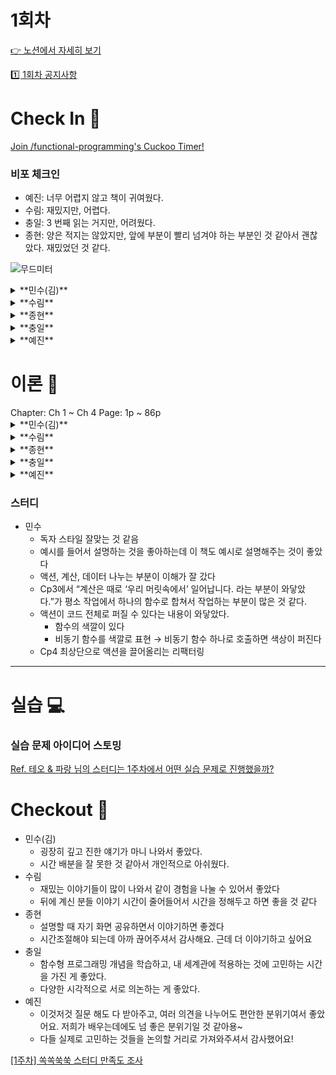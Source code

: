 
# 1회차

[👉 노션에서 자세히 보기](https://www.notion.so/minsooweb/1-bd4ec20c7f4f4e5a969020dc6ff0c7fe?pvs=4)

[1️⃣ 1회차 공지사항](https://www.notion.so/minsooweb/1-d56063e995654ef5ae972d30f863eb49?pvs=4)

# Check In 🚪

[Join /functional-programming's Cuckoo Timer!](https://cuckoo.team/functional-programming)

### 비포 체크인

- 예진: 너무 어렵지 않고 책이 귀여웠다.
- 수림: 재밌지만, 어렵다.
- 충일: 3 번째 읽는 거지만, 어려웠다.
- 종현: 양은 적지는 않았지만, 앞에 부분이 빨리 넘겨야 하는 부분인 것 같아서 괜찮았다. 재밌었던 것 같다.

![무드미터](https://file.notion.so/f/s/65e29408-5fbb-4b16-9f4d-a38a4cf0a8d1/201557736_500.jpg?id=70877e09-6052-443e-9d61-c2868b8154e4&table=block&spaceId=acbe5465-92d7-426a-ab5f-c7e71d7be6e6&expirationTimestamp=1696759200000&signature=VlCHADiZDLfWl0EedjWfRsCmZnv-EGA8Xm-TvWtYC3M&downloadName=201557736_500.jpg)

<details>
  <summary> **민수(김)** </summary>
    - 영감을 받은
      - 염려하는 과 같은 사건으로 뽑았음
      - 사내 DS 개발중인데 내일로써 회고의 시간을 가진다. (그동안의 개발에 대해)
      - panda CSS를 알고는 있었는데 1버전도 아니어서 냅두고 있다가 어떤 툴을 사용할지 고민하다가 번들링, CSS-in-js 방식의 장단점을 고민하다가 수림이 panda css 추천해줘서 봤는데 너무 좋았다
      - 새로운 방법으로 스타일링에 추천해준다
        - 왜 좋은가?
          - 현재 css-in-js 방식이 반감을 내비치고 있다. 근데 SSR 이슈도 있고 렌더링이 되어야 돌아가는 구조여서 브라우저 성능 저하, 번들링 크기가 애로 사항이 되는데 **panda css**는 빌드 타임때 css를 만들어줘서 런타임때 돌아가지 않아서 이 부분 장점인 것 같다
          - 공식 문서 너무 친절해요
          - vanilla extract랑 고민했었다
          - [**tsup**](https://tsup.egoist.dev/)
    - 염려하는
        - 내일 DS를 평가 받아서 염려하는 기분이 든다
          - 3주 작업에 대한 평가
</details>
<details>
  <summary> **수림** </summary>
    - 놀란
      - 생각보다 충일님과 인연이 겹치는 게 많고, 발이 넓다. 세상이 좁다.
    - 만족스러운
      - 이론 정리해주신 걸 봤는데, 다들 너무 열심히 정리해주셔서 스터디에 만족감이 높다.
</details>
<details>
  <summary> **종현** </summary>
    - 격분한
      - 이번주가 상당히 격분이다. 3주째 야근하고 주말 출근하고 있다.(ㅠ)
      - FE 리더분이 이해를 못하시는 것 같다. 필요없는 리소스를 스스로 넣는 것 같다
      - 공유를 안해서 그런 것 같기도 해서 공유를 좀 자주 드려야겠다라는 생각중
      - 동료분들은 그래도 다들 아시는 것 같아서 위로로 들어서 동료들 믿고 간다!
    - 편안한
      - 프로젝트가 내 눈 안에 들어오는 느낌이라 편안하다
</details>
<details>
  <summary> **충일** </summary>
    - 피곤한
      - 술을 거하게 마셨다. 나는 애주가이다. 피곤하지만 그렇지만 계속 마셨다. 술마시면 집가기 싫다.
      - 신논현 새벽 2시 소주 6병, 만취, 사망
    - 집중하는
      - 성과를 내야하니까
</details>
<details>
  <summary> **예진** </summary>
    - 재미있는
      - 프레임워크도 도입하면 오버엔지니어링인지 고민해보는 재미
        - 결론이 나지는 않았지만 오버엔지니어링이다 / 아니다로 토론했다
    - 만족스러운
      - 춘식도락 돼지고기 김치찌개 너무 맛있다.
      - 계란말이도 맛있다.
      - 밀키스는 안 먹었다.
</details>

# 이론 📝

<Callout emoji="✅">
  Chapter: Ch 1 ~ Ch 4
  Page: 1p ~ 86p
</Callout>

<details>
  <summary>**민수(김)**</summary>
  - **좋았던 부분**
    - Ch1 쏙쏙 들어오는 함수형 코딩에 오신 것을 환영합니다.
      - 함수형 프로그래밍을 어렵게만 다가가지 말라고 다독이는 느낌이 따뜻했다.
      - 계산과 액션, 그리고 데이터로 나누어서 실제 예시로 설명해서 이해가 잘 되었다.
    - Ch2 현실에서의 함수형 사고
      - 타임라인 다이어그램으로 시각화해서 설명을 해준 부분이 이해가 잘 되어서 좋았다.
      - 요점 정리와 결론을 정리해주는 부분이 이제까지 배운 내용을 다시 상기할 수 있어서 좋았다.
    - Ch3 액션과 계산, 데이터의 차이를 알기
      - 계산은 때로 ‘우리 머릿속에서’ 일어납니다. 라는 부분이 와닿았다.
      - 계산으로 더이상 분류할 게 없다고 생각한 내용도 사실은 우리 머리속에서 이미 계산이 이루어지기 때문에 계산으로 생각하지 못하는 경우가 많다는 예시였다.
      - 액션이 코드 전체로 퍼질 수 있다는 내용이 와닿았다.
      - Ch1에서 말한 것처럼, 함수형 프로그래밍을 활용한다고 해서 액션을 사용하지 않는 것은 아니다.
    - Ch4 액션에서 계산 빼내기
      - 액션을 사용하되, 다른 계산들에게 영향을 주지 않게 액션에서 계산을 분리하고, 액션을 함수의 최상단으로 끌어올리는 과정이 인상 깊었다.
      - 이를 통해 분리된 계산들은 테스트하기 쉬웠고, 재사용성이 높아졌다.
  - **논의하고 싶은 부분**
    - FE에서는 API 통신을 하는 경우가 너무 많은데,  이 책에서 제시하는 방법처럼 액션을(API 통신) 최상단으로 올리는 게 가능할까?
        1. 자식 컴포넌트들이 계산이 되기 위해 최상단에서 통신을 한 번만 하고 응답 값을 명시적 입력인 props로 전달한다고 하면, props drilling 을 피할 수 있을까?
        2. props drilling 을 피하기 위해 전역 상태 관리 툴을 도입하게 되면, 그것은 계산이자 순수함수가 되었다고 말할 수 있을까?
        3. 최상단에서 서버 통신을 하다가 장애가 발생하면, 서버 상태가 필요하지 않은 자식 컴포넌트들도 영향이 갈텐데, 서버 상태가 필요한 자식 하나만 장애가 발생하는 게 낫지 않나?

      결국엔 서버 상태가 필요한 컴포넌트는 액션이 되는 것을 피할 수 없는 것일까

      [MUT figma1](https://www.figma.com/file/5avliQu4iCAh7hNs0GmBhd/MUT?type=design&node-id=38-2&mode=design&t=RP4752swd3vSeOmd-4)

      [MUT figma2](https://www.figma.com/file/5avliQu4iCAh7hNs0GmBhd/MUT?type=design&node-id=38-31&mode=design&t=RP4752swd3vSeOmd-4)

      [MUT figma3](https://www.figma.com/file/5avliQu4iCAh7hNs0GmBhd/MUT?type=design&node-id=38-56&mode=design&t=RP4752swd3vSeOmd-4)
</details>

<details>
  <summary>**수림**</summary>
  ## 좋았던 부분

  ### 함수형 프로그래밍의 효과 (옮긴이 머리말)

    - 불변 데이터 구조를 사용하면서 변경 가능한 상태로 인한 버그가 생기지 않아서 좋았다
    - 부수 효과가 있는 함수를 분리하자 테스트하기 좋은 코드가 되었다

  ### 부수 효과에 대한 생각 (옮긴이 머리말)

    - 부수 효과를 처리한다는 것은 없앨 수 있는 부수 효과는 없애고 필요한 부수 효과는 잘 두는 것

    ```markdown
    불변형 데이터 구조를 사용하면 전역 변수를 읽고 쓰는 것과 같은 부수 효과가 없습니다. 하지만 입출력과 같은
    부수 효과는 여전히 남아있습니다.

    하스켈 개발자가 아닌 사람들은 하스켈과 같은 순수 함수형 언어는 부수 효과마저 순수한 함수로 표현하기 때문에
    부수 효과가 없다고 오해하기도 합니다.

    **하지만 부수 효과를 단지 미루는 것뿐이고 결국 부수 효과는 발생합니다.

    부수 효과가 없는 소프트웨어는 의미가 없기 때문입니다.**
    ```

  ### 프로그래밍 스타일의 변화 (추천사)

    - **구조적 프로그래밍  `흐름 제어 구조`**
      - 흐름 제어를 단순한 패턴으로 만든다
      - 중첩할 수 있는 블록으로 순차적으로 실행되는 구문을 나눌 수 있다
    - **객체 지향 프로그래밍 `데이터 접근 구조`**
      - 모든 변수가 어떤 구조에 **캡슐화 되거나 포함된다**는 것
        - 코드의 특정 부분에서만 변수에 접근할 수 있기 때문에 코드를 관리하고 읽기 쉬워진다.
        - 변수들의 집합이 일관된 속성을 따르게 할 수 있다
      - 상속, 상속도 캡슐화가 있기에 가능하다
    - **함수형 프로그래밍** **`부수 효과 구성`**
      - 부수 효과를 잘 관리해서 코드의 **아무 곳**에나 있지 않도록 하는 것
      - 계산과 액션을 구분하는 것
      - 배열, 리스트, 데이터베이스와 같은 컬렉션을 하나씩 처리하지 않고 ‘한 번에’ 처리한다는 개념
        - ‘한 번에’ 처리하기 위해서는 컬렉션 항목에 외부에 영향을 주는 부수 효과가 없어야 한다
        - 항목이 독립적일 때 가장 효과적이다
          - 이 개념은 계산과 액션의 구분이 있어야 동작하는 개념이다.

  ### 부수 효과 (p.2)

  - 함수가 리턴값 이외에 하는 모든 일
    (Ex. 메일 보내기, 전역 상태 수정하기)


  ### 순수 함수(p.2)

  - 인자에만 의존하고 부수 효과가 없는 함수

    > 인자에만 의존 : 같은 인자를 넣으면 항상 같은 결과를 돌려준다
    >

  ### 액션, 계산과 데이터 (p.10)

    > 함수형 프로그래머는 액션보다 계산을 좋아하고 계산보다 데이터를 좋아합니다.
    >
    - **액션 (부수 효과)**
      - **호출 시점이나 횟수 또는 둘 다에 의존**
        - 시간이 지남에 따라 안전하게 상태를 바꿀 수 있는 방법
        - 순서를 보장하는 방법
        - 액션이 정확히 한 번만 실행되게 보장하는 방법
    - **계산 (순수 함수)**
      - **입력값으로 출력값을 계산하여 만드는 것**
      - 어떤 것을 결정하거나 계획하는 것
      - 같은 입력값 → 계산 → 같은 결괏값
      - 외부에 영향을 주지 않는다
      - 계산을 호출하는 코드를 계산 결과로 바꿀 수 있기 때문에 **참조 투명**함
        - 코드의 결과는 항상 같기 때문에 여러 번 불러도 문제가 없다
      - 테스트하기 쉽고 언제든지 몇 번을 불러도 안전하다
        - 정확성을  위한 정적 분석
        - 소프트웨어에서 쓸 수 있는 수학적 지식
        - 테스트 전략
    - **데이터**
      - **이벤트에 대해 기록한 사실**
      - 실행하는 코드만큼 복잡하지 않기 때문에 다른 것과 구분됨
        - 효율적으로 접근하기 위해 데이터를 구성하는 방법
        - 데이터를 보관하기 위한 기술
        - 데이터를 이용해 중요한 것을 발견하는 원칙

  ### 액션보다 계산이 좋은 이유 (p.53)

    - 테스트하기 쉽다
    - 기계적인 분석이 쉽다
    - 조합하기 좋다

  ### 함수형 사고 (p.13)

    - 함수형 프로그래머가 소프트웨어 문제를 해결하기 위해 사용하는 기술과 생각
      - 액션과 계산, 데이터를 구분해서 생각하는 것
      - 일급 추상

  ### 계층형 설계 (p.20)

    | 자주 바뀌는 것 | 비즈니스 규칙 | 해야하는 것 |
    | --- | --- | --- |
    | ↕️ | 도메인 규칙 | 데이터 목록 |
    | 자주 바뀌지 않는 것 | 기술 스택 | JS 객체, 숫자 |
    - 각 계층은 그 아래에 있는 계층을 기반으로 만들어진다.
      - 각 계층에 있는 코드는 더 안정적인 기반 위에 작성할 수 있다.
        ⇒ 이런 구조로 소프트웨어를 만들면 코드 쉽게 변경 가능
          - 가장 위에 있는 코드는 의존성이 거의 없기 때문에 쉽게 변경 가능
          - 아래에 있는 코드들은 위에 있는 코드보다 의존성이 많아 바꾸기 어렵지만 자주 바뀌지 않음
    - 계층형 설계는 일반적으로 비즈니스 규칙, 도메인 규칙, 기술 스택 계층
      - 계층형 설계로 만든 코드는 테스트, 재사용, 유지보수가 쉽다

  ### 함수형 사고를 적용할 때 신경써야 하는 부분 (p.32)

    - **문제에 대해 생각할 때**
      - 특별히 주의해야할 부분(액션)
      - 데이터로 처리해야 할 부분
      - 결정을 내려야 하는 부분(계산)
    - **코딩할 때**
      - 최대한 액션에서 계산을 빼내려 해보기
      - 계산에서는 데이터를 분리할 수 있는지 생각 해보기
      - 액션이 계산이 될 수 있는지, 계산은 데이터가 될 수 있는지 고민해보기

  ### 액션은 코드 전체로 퍼져나간다 (p.55)

    > 액션을 쓰는 순간 코드 전체로 퍼져나가기 때문에 사용할 때 조심해야 한다.
    >
    - 액션을 추출
    - 함수 안에서 액션을 호출하고 있으면 함수 전체가 액션이다
      ⇒ 작은 코드 하나가 전체 프로그램을 액션으로 만든다

  ### 자바스크립트에서 발생할 수 있는 액션 (p.57)

    - **함수 호출**

        ```tsx
        alert('hello world!')
        ```

    - **메서드 호출**

        ```tsx
        console.log('hello')
        ```

    - **생성자**

        ```tsx
        new Date()
        ```

    - **표현식**

        ```tsx
        // 변수 참조 : y가 공유되고 변경 가능한 변수인 경우, 읽는 시점에 따라 값이 다를 수 있다
        y
        // 속성 참조 : user가 공유되고 변경 가능한 객체라면 firstName은 읽는 시점에 따라 값이 다를 수 있다
        user.firstName
        // 배열 참조 : stack이 공유되고 변경 가능한 배열이라면 읽는 시점에 따라 값이 다를 수 있다
        stack[0]

        ```

    - **상태**

        ```tsx
        // 값 할당 : 공유를 위해 값을 할당했고 변경 가능한 변수인 경우, 다른 코드에 영향을 줌
        z = 3
        // 속성 삭제
        delete user.firstName
        ```

  ### 함수에는 입력과 출력이 있다 (p.68)

    - **입력**
      - 함수가 계산을 하기 위한 외부 정보
        - 정보는 입력을 통해 함수 안으로 들어간다
    - **출력**
      - 함수 밖으로 나오는 정보나 어떤 동작
        - 정보나 어떤 효과는 출력으로 함수 밖으로 나온다
    - **함수를 부르는 이유**
      - 결과를 얻기 위해서
        - 결과를 얻으려면 입력이 필요하다

  ### 입력과 출력은 명시적이거나 암묵적일 수 있다 (p.68)

    - **명시적 입력**
        - 인자
    - **명시적 출력**
        - 리턴값
    - **암묵적 입력 (부수효과)**
      - 함수를 부르는 동안 결과에 영향을 줄 수 있는 것 - `인자 외 다른 입력`
        - 전역 변수를 읽는 것
        - DOM 요소를 읽는 것
    - **암묵적 출력 (부수효과)**
      - 함수 호출의 결과로 영향을 받는 것 - `리턴값 외 다른 출력`
        - DOM 요소를 변경하는 것
        - 전역 변수를 변경하는 것

  ### 함수에 암묵적 입력과 출력이 있으면 액션이 된다 (p.68)

    - 함수에서 암묵적 입력과 출력을 없애면 계산이 된다
      - 암묵적 입력 → 함수의 인자
      - 암묵적 출력 → 리턴값

  ### 계산 추출 단계 (p.78)

    - **계산 코드를 찾아 빼내기 (서브 루틴 추출)**
      - 코드를 추출해 새로운 함수를 만들어 리팩터링
      - 새 함수에 인자가 필요하다면 추가
      - 원래 코드에서 빼낸 부분에 새 함수를 부르도록 변경
    - **새 함수에 암묵적 입력과 출력 찾기**
    - **암묵적 입력은 인자로 암묵적 출력은 리턴값으로 변경하기**
      - 한 번에 하나씩 입력 → 인자 , 출력 → 리턴값으로 변경

  ## 논의하고 싶은 부분

  ### 소프트웨어 설계 원칙 (p.12)

    ```markdown
    규모가 큰 소프트웨어를 만들 때는 설계 원칙 같은 것이 필요합니다.
    ```

    - 본인만의 설계 원칙이 있는지? 최근에는 어떤 설계를 했는지?

  ### 기존에 있던 코드에 함수형 사고를 적용한 경험 (p.12)

  ### 자바스크립트는 왜 함수형 프로그래밍을 하기 좋은 언어가 아닐까? (p.13)

    ```markdown
    자바스크립트는 함수형 프로그래밍을 하기 좋은 언어는 아니지만 함수형 프로그래밍을 하기에 부족하기 때문에
    함수형 프로그래밍을 가르치기 좋은 언어입니다.

    왜냐하면 부족한 기능으로 인해 그 문제를 어떻게 해결할지 생각해봐야 하기 때문입니다.
    ```

    - 어떤 점이 부족하다고 이야기하는걸까?

  ### 액션은 코드 전체로 퍼져나간다 (p.55)
    - react-hook-form을 사용하면서 나름 계산과 액션을 분리한다고 했는데 위 말에서 번개 쳤다
      - 사실은 액션을 호출하는 쪽도 액션
    - react-hook-form 혹은 unControlled form에서 액션을 어떻게 관리하는 게 좋을까?
      - 난 증오해..

          ```tsx

          A
          ㄴ B
            ㄴ C
              ㄴ D (여기에 Input이 있을 때...어떻게 관리하는 게 좋을까?.?)

          const Parent = () => {
            const { register } = useForm({
              defaultValues: async () => {
                return fetch('https://example.com/...')
              }
            })
          }

          const Nested = () => {
            const { register } = useFormContext<FormType>()

            return <input {...register('name')}
          }
          ```

    ## 실습 문제 아이디어 스토밍
      - 스파게티 코드 보고 액션, 계산, 데이터 구분해보기?
      - “JS에는 배열을 직접 복사하는 방법이 없습니다. (p.75)” 배열을 직접 복사하는 메서드 만들어보기
</details>

<details>
  <summary>**종현**</summary>
  - **좋았던 부분**
    - 액션, 계산, 데이터로 나누어 어떠한 방향으로 함수를 분리해가야 할지 고민해볼 수 있어서 좋았다.
  - **논의하고 싶은 부분**
    - 민수 댓글: 2.props drilling 을 피하기 위해 전역 상태 관리 툴을 도입하게 되면, 그것은 계산이자 순수함수가 되었다고 말할 수 있을까?
        ```tsx
        import { connect } from 'react-redux'

        // 이건 순수! 재사용 쉬움
        const TodoList = ({ todos }) => {
          return ...
        }

        // 이건 상태랑 연결
        const ConnectedComp = connect(state => ({ todos: state.todos }))(TodoList)

        const App = () => {
          return <>
            {/* 독립적으로 사용가능 */}
            <TodoList todos={[{
              ...
            }]} />
          </>
        }
        ```

    - 그럼 react-query에서 훅으로 내부에서 외부에 암묵적 입력이 아니라 명시적 입력이면 어떨까?
      ```tsx
      import { useQuery } from '@tanstack/react-query'

      // 이건 순수! 재사용 쉬움
      const TodoList = ({ todos }) => {
        return ...
      }

      const connectQuery = (queryOptions, mapQueryToProps) => {
        return ({
          fulfilled: Fulfilled,
          pending: Pending
        }) => {
          const query = useQuery(queryOptions)
          if(query.isLoading) {
            return (<Pending />)
          }

          // ...생략...

          return (<Component {...mapQueryToProps(query)} />)
        }
      }

      const QueryConnected = connectQuery({
          queryKey: ['...'],
          queryFn: fetchTodos
        },
        (query) => ({ todos: query.data }))
      ({
        fulfilled: TodoList
        pending: Spinner
      })

      const Example1 = () => {
      jljljljljk

      dflkdsjflksjflkdsjf
      dflkdsjflksjflkdsjf
      dflkdsjflksjflkdsjf
      dflkdsjflksjflkdsjf
      dflkdsjflksjflkdsjf
      dflkdsjflksjflkdsjf
      dflkdsjflksjflkdsjf
      dflkdsjflksjflkdsjf
      dflkdsjflksjflkdsjf
      dflkdsjflksjflkdsjf
      dflkdsjflksjflkdsjf
      dflkdsjflksjflkdsjf
      dflkdsjflksjflkdsjf
      dflkdsjflksjflkdsjf
      dflkdsjflksjflkdsjf
      dflkdsjflksjflkdsjf

        return (
          <ErrorBoundary fallback={(caught) => <>{caught.error.message}<>}>
            <Suspense fallback={<Spinner/>}>
              <Query
                options={{
                  key: [],
                  fn: fetchTodos,
                  suspense: true,
                }}
              >
                {(queryOnSuccess) => <TodoList todos={queryOnSuccess.data} />} /* 이렇게 하면 재사용 가능?? */
              </Query>
              <SuspenseQuery
                options={{
                  queryKey: [],
                  queryFn: fetchTodos,
                }}
              >
                {(queryOnSuccess) => queryOnSuccess.data.map((todo) => <TodoItem todo={todo}/>)} /* 이렇게 하면 재사용 가능?? */
              </SuspenseQuery>
            </Suspense>
          </ErrorBoundary>
        )
      }

      const Example2 = () => {
        return <TodoList todos={[]} /> // 이렇게 하면 재사용 가능??
      }
      ```
</details>

<details>
  <summary>**충일**</summary>
  - **좋았던 부분**

    # **부수 효과 (Side Effects)에 대한 고찰**

    부수 효과는 함수의 실행 과정에서 시스템의 상태를 바꾸거나, 함수 실행 이후에 영향을 미치는 일을 말해요. 함수형 프로그래밍에서는 부수 효과를 최대한 피하거나 제한하는 것을 지향한다고 합니다.

    ### **부수 효과의 종류**

    부수 효과의 형태는 어떻게 될까요?

    1. **전역 변수나 데이터 구조를 변경:** 함수 내부에서 전역 변수나 데이터 구조를 직접 변경하는 것은 부수 효과.
      → 함수의 순수성이 깨지고 동일한 입력에 대해 동일한 출력을 보장할 수 없게 된다.
    2. **I/O 작업:** 파일을 읽거나 쓰는 작업, 네트워크 통신 등의 I/O 작업도 부수 효과.
      → 이런 작업을 통해 시스템의 상태가 변경되거나 함수 실행 외부에 영향을 미치게 된다.
    3. **데이터베이스나 상태를 가진 저장소와의 통신:** 데이터베이스에 저장하거나 가져오는 작업, 쿠키나 세션 저장소와의 통신 등이 이에 해당한다.

    ### **부수 효과를 어떻게 관리하면 좋을까..?**
    책에서 부수 효과를 관리하는 것은 없앨 수 있는 부수 효과는 없애고 필요한 부수 효과는 잘 관리하는 것을 의미한다고 해요. 예를 들어, 함수형 프로그래밍에서는 불변 데이터 구조를 사용하여 변경 가능한 상태로 인한 부수 효과를 제거합니다. 하지만 I/O와 같은 필요한 부수 효과는 아예 없앨 수 없으므로, 이를 잘 관리해야 해야하는데 어떻게하면 잘 관리할 수 있을까??
    이를 위해 일부 순수 함수형 언어들은 부수 효과를 순수한 함수로 표현하는 방법을 제공해요. 하지만 이것은 부수 효과를 완전히 없애는 것이 아니라, 발생하는 부수 효과를 순차적으로 관리하거나 실행 순서를 명시적으로 표현하는 것을 의미해요.

    ### 그렇다면 **부수 효과와 함수형 프로그래밍을 어떻게 엮어볼 수 있을까?**
    함수형 프로그래밍은 부수 효과를 최소화하려는 노력이 핵심이라고 생각했어요. 함수가 순수해 질수록 그 함수를 이용해서 프로그램을 이해하고, 테스트하고, 다시 사용하기가 더 쉬워진다고 생각해서 입니다. 따라서 부수 효과를 일으키는 작업은 최대한 분리하고 제어하는 것이 좋을 것 같습니다.

    # **함수의 암묵적 입력과 출력? 액션과 계산의 분리는?**
    함수형 프로그래밍에서는 함수의 순수성, 즉 입력에 대한 출력이 일관되게 유지되는 특성을 중요하게 생각한다고 해요. 함수의 암묵적 입력과 출력을 명시적으로 처리하려는 노력이 필요해요. 암묵적인 입력과 출력은 함수의 결과를 예측하기 어렵게 하고 어렵게 되면 코드의 유지보수와 테스트 또한 어려워질 것 같아요.

    ### **암묵적 입력과 출력이 있는 함수는 액션인가?**
    함수에 암묵적인 입력과 출력이 있다면 그 함수를 '액션'이라고 불러요. 이는 함수의 실행 결과가 그 함수 외부의 상태나 시간에 따라 달라질 수 있음을 의미한다고 하고, 액션은 부수 효과를 가질 수 있으며, 이로 인해 동일한 입력에 대해 항상 동일한 출력을 보장하지 않아요.

    ### **암묵적 입력과 출력을 없애는 방법은 계산인가?**
    함수에서 암묵적 입력과 출력을 없애면 그 함수는 '계산'이라고 불러요. 계산은 동일한 입력에 대해 항상 동일한 출력을 반환하며, 부수 효과를 가지지 않아요.
    암묵적인 입력을 함수의 인자로, 암묵적인 출력을 함수의 리턴값으로 변경하고 이로 인해서 함수의 행동이 명확해지고 테스트와 재사용이 수월해져요.

  - **논의하고 싶은 부분**
    **계층형 설계의 적용 가능성이 있을까?**
    각 계층을 구성하는 요소를 어떤식으로 식별하고 그것을 기반으로 코드를 어떤식으로 재구조화하는지
    → 그렇다면 **테스트 전략은 어떻게 가져갈 수 있을까?**
    각 계층을 어떻게 독립적으로 테스트할 수 있을지
</details>

<details>
  <summary>**예진**</summary>
  - **좋았던 부분**
      - *다른 곳에서 쓰지 않아도, 계산으로 분리하는게 좋다*고 한 것이 좋았다. 코드에서 ‘이것까지 함수로 분리해야할까?’에 대해 고민할 수 있는데, ‘이렇게 까지 나눠도 된다’고 생각할 수 있는 근거를 알려주었다.
      - 데이터, 계산, 액션으로 나누어서 코드를 더 잘게 쪼개서 리팩토링하는 부분을 예제로 볼 수 있어서 좋았다.
  - **논의하고 싶은 부분**

      내부함수(함수 안에 함수가 있는 형태)에서도 내부함수 밖에 있는 변수나 함수를 호출하는 것은 암시적 입출력이라고 할 수 있을까?

      만약 그렇다면, 내부 함수는 언제 쓰는 것이 올바르다고 할 수 있을까?

      ```tsx
      const getUniqueIdBuilder = () => {
        let id = 0

        return () => ++id
      }

      // () => ++id 부분을 추출할 필요가 있을까?
      // 오히려 헷갈리지 않을까
      // 불필요한 함수 선언이 매번 선언되진 않을까?
      ```

      ![민수 slack](https://file.notion.so/f/s/936b7e67-ea95-4483-844a-2a458d94efb4/Untitled.png?id=d4ac6489-b57b-409e-bfc6-e2a2e3eca995&table=block&spaceId=acbe5465-92d7-426a-ab5f-c7e71d7be6e6&expirationTimestamp=1696788000000&signature=Xz8mKE7t3_ZYzJTgqiZljMkqH6CtStnfnVo4POqfvRo&downloadName=Untitled.png)

      ```tsx
      const getText = (status, isEdit) => {
        switch(status) {
          ....
        }
      }

      const getColor = (status) => {

      }

      const getProps = () => {
        return {color, text, onClick}
      }

      const Comp = (isEdit) => {

          const props = getProps(status)

          return <button color={props.color}>
            {props.text}
          </button>
      }

      const Comp = (isEdit) => {

      <button css={[
              variantStyle(variant),
              disabled ? disabledStyle(disabled) : null,

              customStyle,
            ]} />

          return <>
            {tabType === '배달' && <>
            {status === 'PAUSED' && <button>일시정지</button>}
            {status === 'ON' && <button>살아있다</button>}
            {status === 'OFF' && <div>텍스트만 있다</div>}
            {status === 'TEMP' && <button>임시 되어있다.</button>}
            </>}
            {tabType === '익스프레스' && <>
            {status === 'PAUSED' && <button>일시정지</button>}
            {status === 'ON' && <button>살아있다</button>}
            {status === 'OFF' && <div>텍스트만 있다
              <button>살아있다</button>
            </div>}
            {status === 'TEMP' && <button>임시 되어있다.</button>}
            </>}
          </>
      }
      ```
</details>


### 스터디

- 민수
    - 독자 스타일 잘맞는 것 같음
    - 예시를 들어서 설명하는 것을 좋아하는데 이 책도 예시로 설명해주는 것이 좋았다
    - 액션, 계산, 데이터 나누는 부분이 이해가 잘 갔다
    - Cp3에서 “계산은 때로 ‘우리 머릿속에서’ 일어납니다. 라는 부분이 와닿았다.”가 평소 작업에서 하나의 함수로 합쳐서 작업하는 부분이 많은 것 같다.
    - 액션이 코드 전체로 퍼질 수 있다는 내용이 와닿았다.
        - 함수의 색깔이 있다
        - 비동기 함수를 색깔로 표현 → 비동기 함수 하나로 호출하면 색상이 퍼진다
    - Cp4 최상단으로 액션을 끌어올리는 리팩터링

---

# 실습 💻

### 실습 문제 아이디어 스토밍

[Ref. 테오 & 파랑 님의 스터디는 1주차에서 어떤 실습 문제로 진행했을까?](https://www.notion.so/Ref-1-1b7cd58a4cb64bb9a6e07d885f981263?pvs=21)

# Checkout 🚪

- 민수(김)
    - 굉장히 깊고 진한 얘기가 마니 나와서 좋았다.
    - 시간 배분을 잘 못한 것 같아서 개인적으로 아쉬웠다.
- 수림
    - 재밌는 이야기들이 많이 나와서 같이 경험을 나눌 수 있어서 좋았다
    - 뒤에 계신 분들 이야기 시간이 줄어들어서 시간을 정해두고 하면 좋을 것 같다
- 종현
    - 설명할 때 자기 화면 공유하면서 이야기하면 좋겠다
    - 시간조절해야 되는데 아까 끊어주셔서 감사해요. 근데 더 이야기하고 싶어요
- 충일
    - 함수형 프로그래밍 개념을 학습하고, 내 세계관에 적용하는 것에 고민하는 시간을 가진 게 좋았다.
    - 다양한 시각적으로 서로 의논하는 게 좋았다.
- 예진
    - 이것저것 질문 해도 다 받아주고, 여러 의견을 나누어도 편안한 분위기여서 좋았어요. 저희가 배우는데에도 넘 좋은 분위기일 것 같아용~
    - 다들 실제로 고민하는 것들을 논의할 거리로 가져와주셔서 감사했어요!

[[1주차] 쏙쏙쑥쑥 스터디 만족도 조사](https://forms.gle/3sZz9JD2G1hyRNtf7)